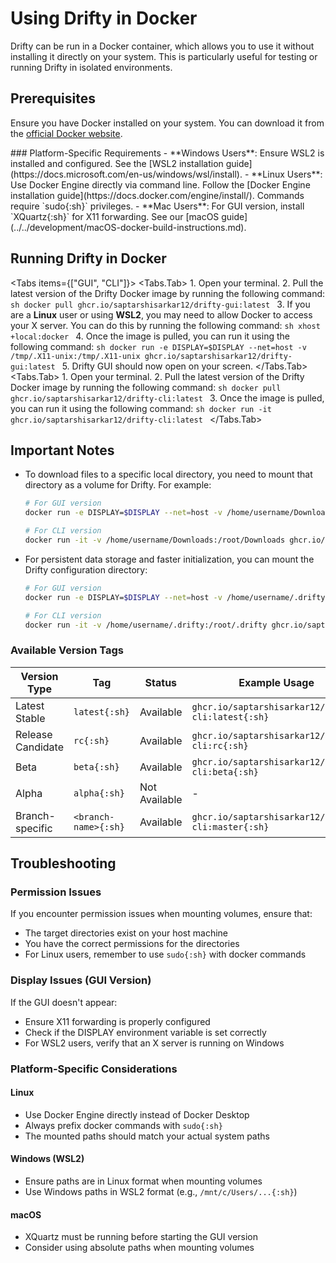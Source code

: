 
# Using Drifty in Docker

Drifty can be run in a Docker container, which allows you to use it without installing it directly on your system. This is particularly useful for testing or running Drifty in isolated environments.

## Prerequisites

Ensure you have Docker installed on your system. You can download it from the [official Docker website](https://www.docker.com/get-started).

<Callout type="info">
  ### Platform-Specific Requirements
  - **Windows Users**: Ensure WSL2 is installed and configured. See the [WSL2 installation guide](https://docs.microsoft.com/en-us/windows/wsl/install).
  - **Linux Users**: Use Docker Engine directly via command line. Follow the [Docker Engine installation guide](https://docs.docker.com/engine/install/). Commands require `sudo{:sh}` privileges.
  - **Mac Users**: For GUI version, install `XQuartz{:sh}` for X11 forwarding. See our [macOS guide](../../development/macOS-docker-build-instructions.md).
</Callout>

## Running Drifty in Docker

<Tabs items={["GUI", "CLI"]}>
  <Tabs.Tab>
    1. Open your terminal. 2. Pull the latest version of the Drifty Docker image
    by running the following command: ```sh docker pull
    ghcr.io/saptarshisarkar12/drifty-gui:latest ``` 3. If you are a **Linux**
    user or using **WSL2**, you may need to allow Docker to access your X
    server. You can do this by running the following command: ```sh xhost
    +local:docker ``` 4. Once the image is pulled, you can run it using the
    following command: ```sh docker run -e DISPLAY=$DISPLAY --net=host -v
    /tmp/.X11-unix:/tmp/.X11-unix ghcr.io/saptarshisarkar12/drifty-gui:latest
    ``` 5. Drifty GUI should now open on your screen.
  </Tabs.Tab>
  <Tabs.Tab>
    1. Open your terminal. 2. Pull the latest version of the Drifty Docker image
    by running the following command: ```sh docker pull
    ghcr.io/saptarshisarkar12/drifty-cli:latest ``` 3. Once the image is pulled,
    you can run it using the following command: ```sh docker run -it
    ghcr.io/saptarshisarkar12/drifty-cli:latest ```
  </Tabs.Tab>
</Tabs>

## Important Notes

- To download files to a specific local directory, you need to mount that directory as a volume for Drifty. For example:

  ```sh
  # For GUI version
  docker run -e DISPLAY=$DISPLAY --net=host -v /home/username/Downloads:/root/Downloads -v /tmp/.X11-unix:/tmp/.X11-unix ghcr.io/saptarshisarkar12/drifty-gui:latest

  # For CLI version
  docker run -it -v /home/username/Downloads:/root/Downloads ghcr.io/saptarshisarkar12/drifty-cli:latest
  ```

- For persistent data storage and faster initialization, you can mount the Drifty configuration directory:

  ```sh
  # For GUI version
  docker run -e DISPLAY=$DISPLAY --net=host -v /home/username/.drifty:/root/.drifty -v /tmp/.X11-unix:/tmp/.X11-unix ghcr.io/saptarshisarkar12/drifty-gui:latest

  # For CLI version
  docker run -it -v /home/username/.drifty:/root/.drifty ghcr.io/saptarshisarkar12/drifty-cli:latest
  ```

### Available Version Tags

| Version Type      | Tag                  | Status        | Example Usage                                      |
| ----------------- | -------------------- | ------------- | -------------------------------------------------- |
| Latest Stable     | `latest{:sh}`        | Available     | `ghcr.io/saptarshisarkar12/drifty-cli:latest{:sh}` |
| Release Candidate | `rc{:sh}`            | Available     | `ghcr.io/saptarshisarkar12/drifty-cli:rc{:sh}`     |
| Beta              | `beta{:sh}`          | Available     | `ghcr.io/saptarshisarkar12/drifty-cli:beta{:sh}`   |
| Alpha             | `alpha{:sh}`         | Not Available | -                                                  |
| Branch-specific   | `<branch-name>{:sh}` | Available     | `ghcr.io/saptarshisarkar12/drifty-cli:master{:sh}` |

## Troubleshooting

### Permission Issues

If you encounter permission issues when mounting volumes, ensure that:

- The target directories exist on your host machine
- You have the correct permissions for the directories
- For Linux users, remember to use `sudo{:sh}` with docker commands

### Display Issues (GUI Version)

If the GUI doesn't appear:

- Ensure X11 forwarding is properly configured
- Check if the DISPLAY environment variable is set correctly
- For WSL2 users, verify that an X server is running on Windows

### Platform-Specific Considerations

#### Linux

- Use Docker Engine directly instead of Docker Desktop
- Always prefix docker commands with `sudo{:sh}`
- The mounted paths should match your actual system paths

#### Windows (WSL2)

- Ensure paths are in Linux format when mounting volumes
- Use Windows paths in WSL2 format (e.g., `/mnt/c/Users/...{:sh}`)

#### macOS

- XQuartz must be running before starting the GUI version
- Consider using absolute paths when mounting volumes
